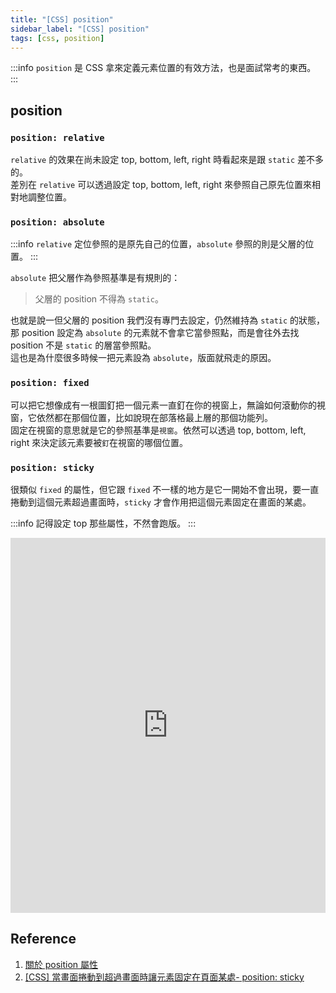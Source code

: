 ```yaml
---
title: "[CSS] position"
sidebar_label: "[CSS] position"
tags: [css, position]
---
```

:::info
`position` 是 CSS 拿來定義元素位置的有效方法，也是面試常考的東西。
:::

## position
### `position: relative`
`relative` 的效果在尚未設定 top, bottom, left, right 時看起來是跟 `static` 差不多的。  
差別在 `relative` 可以透過設定 top, bottom, left, right 來參照自己原先位置來相對地調整位置。

### `position: absolute`
:::info
`relative` 定位參照的是原先自己的位置，`absolute` 參照的則是父層的位置。
:::

`absolute` 把父層作為參照基準是有規則的：
> 父層的 position 不得為 `static`。

也就是說一但父層的 position 我們沒有專門去設定，仍然維持為 `static` 的狀態，那 position 設定為 `absolute` 的元素就不會拿它當參照點，而是會往外去找 position 不是 `static` 的層當參照點。  
這也是為什麼很多時候一把元素設為 `absolute`，版面就飛走的原因。

### `position: fixed`
可以把它想像成有一根圖釘把一個元素一直釘在你的視窗上，無論如何滾動你的視窗，它依然都在那個位置，比如說現在部落格最上層的那個功能列。  
固定在視窗的意思就是它的參照基準是`視窗`。依然可以透過 top, bottom, left, right 來決定該元素要被`釘`在視窗的哪個位置。

### `position: sticky`
很類似 `fixed` 的屬性，但它跟 `fixed` 不一樣的地方是它一開始不會出現，要一直捲動到這個元素超過畫面時，`sticky` 才會作用把這個元素固定在畫面的某處。

:::info
記得設定 top 那些屬性，不然會跑版。
:::

<iframe height="600" width="100%" title="[CSS] - position" src="https://codepen.io/ChungYingHo/embed/qBGZRzx?default-tab=html%2Cresult" frameborder="no" loading="lazy" allowtransparency="true" allowfullscreen="true">
  See the Pen <a href="https://codepen.io/ChungYingHo/pen/qBGZRzx">
  [CSS] - position</a> by ChungYingHo (<a href="https://codepen.io/ChungYingHo">@ChungYingHo</a>)
  on <a href="https://codepen.io">CodePen</a>.
</iframe>

## Reference
1. [關於 position 屬性](https://zh-tw.learnlayout.com/position.html)
2. [[CSS] 當畫面捲動到超過畫面時讓元素固定在頁面某處- position: sticky](https://tools.wingzero.tw/article/sn/251)